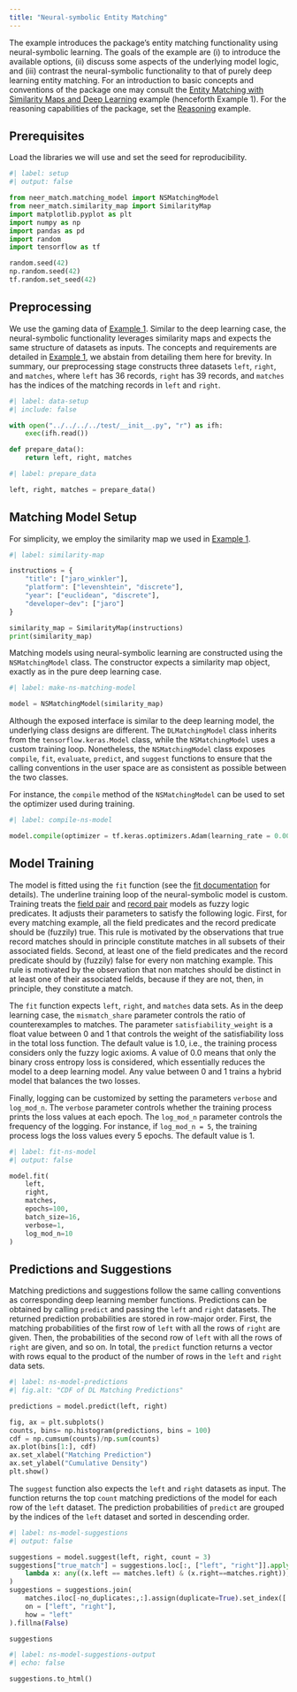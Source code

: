 ```yaml
---
title: "Neural-symbolic Entity Matching"
---
```


The example introduces the package's entity matching functionality using neural-symbolic learning. The goals of the example are (i) to introduce the available options, (ii) discuss some aspects of the underlying model logic, and (iii) contrast the neural-symbolic functionality to that of purely deep learning entity matching. For an introduction to basic concepts and conventions of the package one may consult the [Entity Matching with Similarity Maps and Deep Learning](dl-matching) example (henceforth Example 1). For the reasoning capabilities of the package, set the [Reasoning](rr-matching) example.

## Prerequisites
Load the libraries we will use and set the seed for reproducibility.
```python
#| label: setup
#| output: false

from neer_match.matching_model import NSMatchingModel
from neer_match.similarity_map import SimilarityMap
import matplotlib.pyplot as plt
import numpy as np
import pandas as pd
import random
import tensorflow as tf

random.seed(42)
np.random.seed(42)
tf.random.set_seed(42)
```

## Preprocessing
We use the gaming data of [Example 1](dl-matching). Similar to the deep learning case, the neural-symbolic functionality leverages similarity maps and expects the same structure of datasets as inputs. The concepts and requirements are detailed in [Example 1](dl-matching), we abstain from detailing them here for brevity. In summary, our preprocessing stage constructs three datasets `left`, `right`, and `matches`, where `left` has 36 records, `right` has 39 records, and `matches` has the indices of the matching records in `left` and `right`. 

```python
#| label: data-setup
#| include: false

with open("../../../../test/__init__.py", "r") as ifh:
    exec(ifh.read())

def prepare_data():
    return left, right, matches
```

```python
#| label: prepare_data

left, right, matches = prepare_data()
```

## Matching Model Setup
For simplicity, we employ the similarity map we used in [Example 1](dl-matching).

```python
#| label: similarity-map

instructions = {
    "title": ["jaro_winkler"],
    "platform": ["levenshtein", "discrete"],
    "year": ["euclidean", "discrete"],
    "developer~dev": ["jaro"]
}

similarity_map = SimilarityMap(instructions)
print(similarity_map)
```

Matching models using neural-symbolic learning are constructed using the `NSMatchingModel` class. The constructor expects a similarity map object, exactly as in the pure deep learning case. 

```python
#| label: make-ns-matching-model

model = NSMatchingModel(similarity_map)
```

Although the exposed interface is similar to the deep learning model, the underlying class designs are different. The `DLMatchingModel` class inherits from the `tensorflow.keras.Model` class, while the `NSMatchingModel` uses a custom training loop. Nonetheless, the `NSMatchingModel` class exposes `compile`, `fit`, `evaluate`, `predict`, and `suggest` functions to ensure that the calling conventions in the user space are as consistent as possible between the two classes.

For instance, the `compile` method of the `NSMatchingModel` can be used to set the optimizer used during training.
```python
#| label: compile-ns-model

model.compile(optimizer = tf.keras.optimizers.Adam(learning_rate = 0.001))
```

## Model Training
The model is fitted using the `fit` function (see the [fit documentation](https://py-neer-match.pikappa.eu/matching_model.html#neer_match.matching_model.NSMatchingModel.fit) for details). The underline training loop of the neural-symbolic model is custom. Training treats the [field pair](https://py-neer-match.pikappa.eu/field_pair_network.html#neer_match.field_pair_network.FieldPairNetwork) and [record pair](https://py-neer-match.pikappa.eu/record_pair_network.html#neer_match.record_pair_network.RecordPairNetwork) models as fuzzy logic predicates. It adjusts their parameters to satisfy the following logic. First, for every matching example, all the field predicates and the record predicate should be (fuzzily) true. This rule is motivated by the observations that true record matches should in principle constitute matches in all subsets of their associated fields. Second, at least one of the field predicates and the record predicate should by (fuzzily) false for every non matching example. This rule is motivated by the observation that non matches should be distinct in at least one of their associated fields, because if they are not, then, in principle, they constitute a match.

The `fit` function expects `left`, `right`, and `matches` data sets. As in the deep learning case, the `mismatch_share` parameter controls the ratio of counterexamples to matches. The parameter `satisfiability_weight` is a float value between 0 and 1 that controls the weight of the satisfiability loss in the total loss function. The default value is 1.0, i.e., the training process considers only the fuzzy logic axioms. A value of 0.0 means that only the binary cross entropy loss is considered, which essentially reduces the model to a deep learning model. Any value between 0 and 1 trains a hybrid model that balances the two losses. 

Finally, logging can be customized by setting the parameters `verbose` and `log_mod_n`. The `verbose` parameter controls whether the training process prints the loss values at each epoch. The `log_mod_n` parameter controls the frequency of the logging. For instance, if `log_mod_n = 5`, the training process logs the loss values every 5 epochs. The default value is 1.

```python
#| label: fit-ns-model
#| output: false

model.fit(
    left,
    right,
    matches,
    epochs=100,
    batch_size=16,
    verbose=1,
    log_mod_n=10
)
```

## Predictions and Suggestions
Matching predictions and suggestions follow the same calling conventions as corresponding deep learning member functions. Predictions can be obtained by calling `predict` and passing the `left` and `right` datasets. The returned prediction probabilities are stored in row-major order. First, the matching probabilities of the first row of `left` with all the rows of `right` are given. Then, the probabilities of the second row of `left` with all the rows of `right` are given, and so on. In total, the `predict` function returns a vector with rows equal to the product of the number of rows in the `left` and `right` data sets.
```python
#| label: ns-model-predictions
#| fig.alt: "CDF of DL Matching Predictions"

predictions = model.predict(left, right)

fig, ax = plt.subplots()
counts, bins= np.histogram(predictions, bins = 100)
cdf = np.cumsum(counts)/np.sum(counts)
ax.plot(bins[1:], cdf)
ax.set_xlabel("Matching Prediction")
ax.set_ylabel("Cumulative Density")
plt.show()
```

The `suggest` function also expects the `left` and `right` datasets as input. The function returns the top `count` matching predictions of the model for each row of the `left` dataset. The prediction probabilities of `predict` are grouped by the indices of the `left` dataset and sorted in descending order. 
```python
#| label: ns-model-suggestions
#| output: false

suggestions = model.suggest(left, right, count = 3)
suggestions["true_match"] = suggestions.loc[:, ["left", "right"]].apply(
    lambda x: any((x.left == matches.left) & (x.right==matches.right)), axis=1
)
suggestions = suggestions.join(
    matches.iloc[-no_duplicates:,:].assign(duplicate=True).set_index(['left', 'right']),
    on = ["left", "right"],
    how = "left"
).fillna(False)

suggestions
```

```python
#| label: ns-model-suggestions-output
#| echo: false

suggestions.to_html()
```

<script>
let table = new DataTable('.dataframe');
</script>
